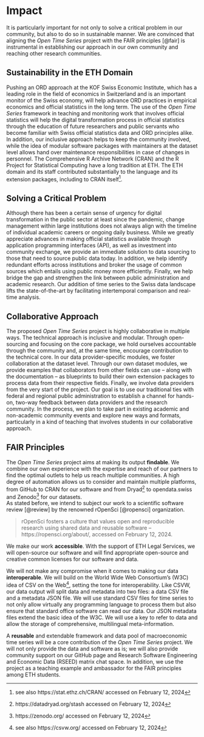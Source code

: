 # Impact 

<!-- **Instructions**
Please address these specific points:

- How sustainable is the proposed project inside the ETH Domain?

- To what extent will the planned project substantially advance the ORD field, or solve a critical outstanding problem in the targeted field(s)?

- To what extent does the proposal support a collaborative approach,
  involving significant synergies, complementarities, or/and scientific
  added-value to achieve its objectives? -->


It is particularly important for not only to solve a critical problem in our community, but also to do so in sustainable manner. We are convinced that aligning the *Open Time Series* project with the FAIR principles [@fair] is instrumental in establishing our approach in our own community and reaching other research communities. 

## Sustainability in the ETH Domain

Pushing an ORD approach at the KOF Swiss Economic Institute, which has a leading role in the field of economics in Switzerland and is an important monitor of the Swiss economy, will help advance ORD practices in empirical economics and official statistics in the long term. 
The use of the *Open Time Series* framework in teaching and monitoring work that involves official statistics will help the digital transformation process in official statistics through the education of future researchers and public servants who become familiar with Swiss official statistics data and ORD principles alike. 
In addition, our inclusive approach helps to keep the community involved, while the idea of modular software packages with maintainers at the dataset level allows hand over maintenance responsibilities in case of changes in personnel.
The Comprehensive R Archive Network (CRAN) and the R Project for Statistical Computing have a long tradition at ETH.
The ETH domain and its staff contributed substantially to the language and its extension packages, including to CRAN itself^[see also https://stat.ethz.ch/CRAN/ accessed on February 12, 2024]. 

## Solving a Critical Problem

Although there has been a certain sense of urgency for digital transformation in the public sector at least since the pandemic, change management within large institutions does not always align with the timeline of individual academic careers or ongoing daily business. 
While we greatly appreciate advances in making official statistics available through application programming interfaces (API), as well as investment into community exchange, we provide an immediate solution to data sourcing to those that need to source public data today. 
In addition, we help identify redundant efforts across institutions and broker the usage of common sources which entails using public money more efficiently. 
Finally, we help bridge the gap and strengthen the link between public administration and academic research. Our addition of time series to the Swiss data landscape lifts the state-of-the-art by facilitating intertemporal comparison and real-time analysis.



## Collaborative Approach

The proposed *Open Time Series* project is highly collaborative in multiple ways. 
The technical approach is inclusive and modular. Through open-sourcing and focusing on the core package, we hold ourselves accountable through the community and, at the same time, encourage contribution to the technical core. 
In our data provider-specific modules, we foster collaboration at the dataset level.
Through our own dataset modules, we provide examples that collaborators from other fields can use -- along with the documentation -- as blueprints to build their own extension packages to process data from their respective fields. 
Finally, we involve data providers from the very start of the project.
Our goal is to use our traditional ties with federal and regional public administration to establish a channel for hands-on, two-way feedback between data providers and the research community.
In the process, we plan to take part in existing academic and non-academic community events and explore new ways and formats, particularly in a kind of teaching that involves students in our collaborative approach. 


## FAIR Principles 

The *Open Time Series* project aims at making its output **findable**. 
We combine our own experience with the expertise and reach of our partners to find the optimal outlets to help us reach multiple communities.
A high degree of automation allows us to consider and maintain multiple platforms, from GitHub to CRAN for our software and from Dryad^[https://datadryad.org/stash accessed on February 12, 2024] to opendata.swiss and Zenodo^[https://zenodo.org/ accessed on February 12, 2024] for our datasets.  
As stated before, we intend to subject our work to a scientific software review [@review] by the renowned rOpenSci [@ropensci] organization.

>rOpenSci fosters a culture that values open and reproducible research using shared data and reusable software -- https://ropensci.org/about/, accessed on February 12, 2024.

We make our work **accessible**. With the support of ETH Legal Services, we will open-source our software and will find appropriate open-source and creative common licenses for our software and data. 

We will not make any compromise when it comes to making our data **interoperable**.
We will build on the World Wide Web Consortium's (W3C) idea of CSV on the Web^[see also https://csvw.org/ accessed on February 12, 2024], setting the tone for interoperability. Like CSVW, our data output will split data and metadata into two files: a data CSV file and a metadata JSON file. We will use standard CSV files for time series to not only allow virtually any programming language to process them but also ensure that standard office software can read our data. 
Our JSON metadata files extend the basic idea of the W3C. We will use a key to refer to data and allow the storage of comprehensive, multilingual meta-information. 

A **reusable** and extendable framework and data pool of macroeconomic time series will be a core contribution of the *Open Time Series* project. We will not only provide the data and software as is; we will also provide community support on our GitHub page and Research Software Engineering and Economic Data (RSEED) matrix chat space. In addition, we use the project as a teaching example and ambassador for the FAIR principles among ETH students. 



